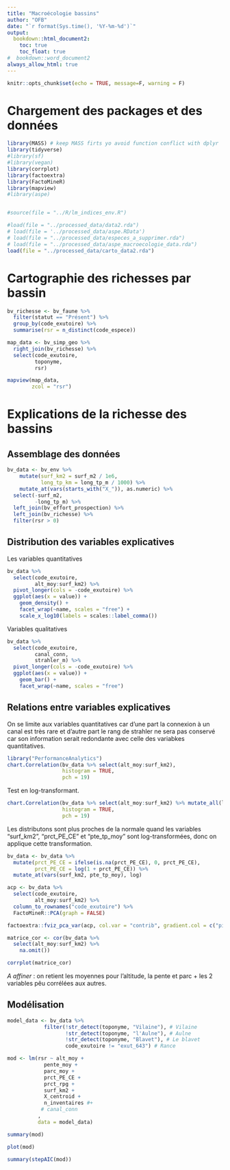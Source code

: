 ```yaml
---
title: "Macroécologie bassins"
author: "OFB"
date: "`r format(Sys.time(), '%Y-%m-%d')`"
output:
  bookdown::html_document2:
    toc: true
    toc_float: true
#  bookdown::word_document2
always_allow_html: true
---
```


```r
knitr::opts_chunk$set(echo = TRUE, message=F, warning = F)
```

# Chargement des packages et des données

```r
library(MASS) # keep MASS firts yo avoid function conflict with dplyr
library(tidyverse)
#library(sf)
#library(vegan)
library(corrplot)
library(factoextra)
library(FactoMineR)
library(mapview)
#library(aspe)


#source(file = "../R/lm_indices_env.R")
```


```r
#load(file = "../processed_data/data2.rda")
# load(file = '../processed_data/aspe.RData')
# load(file = "../processed_data/especes_a_supprimer.rda")
# load(file = "../processed_data/aspe_macroecologie_data.rda")
load(file = "../processed_data/carto_data2.rda")
```

# Cartographie des richesses par bassin

```r
bv_richesse <- bv_faune %>% 
  filter(statut == "Présent") %>% 
  group_by(code_exutoire) %>% 
  summarise(rsr = n_distinct(code_espece))

map_data <- bv_simp_geo %>% 
  right_join(bv_richesse) %>% 
  select(code_exutoire,
         toponyme,
         rsr)

mapview(map_data,
        zcol = "rsr")
```

# Explications de la richesse des bassins

## Assemblage des données

```r
bv_data <- bv_env %>% 
    mutate(surf_km2 = surf_m2 / 1e6,
           long_tp_km = long_tp_m / 1000) %>% 
    mutate_at(vars(starts_with("X_")), as.numeric) %>% 
  select(-surf_m2,
         -long_tp_m) %>% 
  left_join(bv_effort_prospection) %>% 
  left_join(bv_richesse) %>% 
  filter(rsr > 0)
```

## Distribution des variables explicatives

Les variables quantitatives

```r
bv_data %>% 
  select(code_exutoire,
         alt_moy:surf_km2) %>% 
  pivot_longer(cols = -code_exutoire) %>% 
  ggplot(aes(x = value)) +
    geom_density() +
    facet_wrap(~name, scales = "free") +
    scale_x_log10(labels = scales::label_comma())
```
Variables qualitatives

```r
bv_data %>% 
  select(code_exutoire,
         canal_conn,
         strahler_m) %>% 
  pivot_longer(cols = -code_exutoire) %>% 
  ggplot(aes(x = value)) +
    geom_bar() +
    facet_wrap(~name, scales = "free")
```

## Relations entre variables explicatives

On se limite aux variables quantitatives car d'une part la connexion à un canal est très rare et d'autre part le rang de strahler ne sera pas conservé car son information serait redondante avec celle des variabkes quantitatives.

```r
library("PerformanceAnalytics")
chart.Correlation(bv_data %>% select(alt_moy:surf_km2),
                  histogram = TRUE,
                  pch = 19)
```

Test en log-transformant.

```r
chart.Correlation(bv_data %>% select(alt_moy:surf_km2) %>% mutate_all(log10),
                  histogram = TRUE,
                  pch = 19)
```

Les distributons sont plus proches de la normale quand les variables "surf_km2", "prct_PE_CE" et "pte_tp_moy" sont log-transformées, donc on applique cette transformation.

```r
bv_data <- bv_data %>% 
  mutate(prct_PE_CE = ifelse(is.na(prct_PE_CE), 0, prct_PE_CE),
         prct_PE_CE = log(1 + prct_PE_CE)) %>% 
  mutate_at(vars(surf_km2, pte_tp_moy), log)
```

```r
acp <- bv_data %>% 
  select(code_exutoire,
         alt_moy:surf_km2) %>% 
  column_to_rownames("code_exutoire") %>% 
  FactoMineR::PCA(graph = FALSE)

factoextra::fviz_pca_var(acp, col.var = "contrib", gradient.col = c("pink", "purple", "blue"), repel = TRUE)
```

```r
matrice_cor <- cor(bv_data %>% 
  select(alt_moy:surf_km2) %>% 
    na.omit())

corrplot(matrice_cor)
```

*A affiner* : on retient les moyennes pour l'altitude, la pente et parc + les 2 variables pêu corrélées aux autres.

## Modélisation

```r
model_data <- bv_data %>% 
            filter(!str_detect(toponyme, "Vilaine"), # Vilaine
                   !str_detect(toponyme, "l'Aulne"), # Aulne
                   !str_detect(toponyme, "Blavet"), # Le blavet
                   code_exutoire != "exut_643") # Rance

mod <- lm(rsr ~ alt_moy +
            pente_moy +
            parc_moy +
            prct_PE_CE +
            prct_rpg +
            surf_km2 +
            X_centroid +
            n_inventaires #+
           # canal_conn
          ,
          data = model_data)

summary(mod)
```
```r
plot(mod)
```

```r
summary(stepAIC(mod))
```

